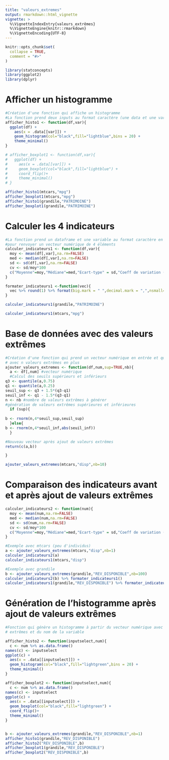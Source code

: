 ```yaml
---
title: "valeurs_extremes"
output: rmarkdown::html_vignette
vignette: >
  %\VignetteIndexEntry{valeurs_extrêmes}
  %\VignetteEngine{knitr::rmarkdown}
  %\VignetteEncoding{UTF-8}
---
```


```r
knitr::opts_chunk$set(
  collapse = TRUE,
  comment = "#>"
)
```

```r
library(statconcepts)
library(ggplot2)
library(dplyr)
```

# Afficher un histogramme

```r

#Création d'une fonction qui affiche un histogramme
#La fonction prend deux inputs au format caractère (une data et une variable) et renvoie un objet ggplot
afficher_histo1 <- function(df,var){
  ggplot(df) + 
    aes(x = .data[[var]]) + 
    geom_histogram(col="black",fill="lightblue",bins = 20) + 
    theme_minimal()
}

# afficher_boxplot1 <- function(df,var){
#   ggplot(df) + 
#     aes(x = .data[[var]]) + 
#     geom_boxplot(col="black",fill="lightblue") + 
#     coord_flip()+ 
#     theme_minimal()
# }

afficher_histo1(mtcars,"mpg")
afficher_boxplot1(mtcars,"mpg")
afficher_histo1(grandile,"PATRIMOINE")
afficher_boxplot1(grandile,"PATRIMOINE")
```

# Calculer les 4 indicateurs

```r
#La fonction prend un dataframe et une variable au format caractère en input
#pour renvoyer un vecteur numérique de 4 éléments
calculer_indicateurs1 <- function(df,var){
  moy <- mean(df[,var],na.rm=FALSE)
  med <- median(df[,var],na.rm=FALSE)
  sd <- sd(df[,var],na.rm=FALSE)
  cv <- sd/moy*100
  c("Moyenne"=moy,"Médiane"=med,"Ecart-type" = sd,"Coeff de variation (en %)"=cv) 
}

formater_indicateurs1 <-function(vec){
  vec %>% round(1) %>% format(big.mark = " ",decimal.mark = ",",nsmall=1)
} 

calculer_indicateurs1(grandile,"PATRIMOINE")

calculer_indicateurs1(mtcars,"mpg")

```

# Base de données avec des valeurs extrêmes

```r

#Création d'une fonction qui prend un vecteur numérique en entrée et qui renvoie un vecteur numérique
# avec n valeurs extrêmes en plus
ajouter_valeurs_extremes <- function(df,num,sup=TRUE,nb){
  a <- df[,num] #vecteur numérique
  #Calcul des seuils supérieurs et inférieurs
q3 <- quantile(a,0.75)
q1 <- quantile(a,0.25)
seuil_sup <- q3 + 1.5*(q3-q1)
seuil_inf <- q1 - 1.5*(q3-q1)
n <- nb #nombre de valeurs extrêmes à générer
#génération de valeurs extrêmes supérieures et inférieures
  if (sup){
 
b <- rnorm(n,4*seuil_sup,seuil_sup)
  }else{
b <- rnorm(n,4*seuil_inf,abs(seuil_inf))
  }

#Nouveau vecteur après ajout de valeurs extrêmes
return(c(a,b))

}

ajouter_valeurs_extremes(mtcars,"disp",nb=10)
```

# Comparaison des indicateurs avant et après ajout de valeurs extrêmes

```r
calculer_indicateurs2 <- function(num){
  moy <- mean(num,na.rm=FALSE)
  med <- median(num,na.rm=FALSE)
  sd <- sd(num,na.rm=FALSE)
  cv <- sd/moy*100
  c("Moyenne"=moy,"Médiane"=med,"Ecart-type" = sd,"Coeff de variation (en %)"=cv) 
}

#Exemple avec mtcars (peu d'individus)
a <- ajouter_valeurs_extremes(mtcars,"disp",nb=1)
calculer_indicateurs2(a)
calculer_indicateurs1(mtcars,"disp")

#Exemple avec grandile
b <- ajouter_valeurs_extremes(grandile,"REV_DISPONIBLE",nb=100)
calculer_indicateurs2(b) %>% formater_indicateurs1()
calculer_indicateurs1(grandile,"REV_DISPONIBLE") %>% formater_indicateurs1()
```

# Génération de l'histogramme après ajout de valeurs extrêmes

```r

#Fonction qui génère un histogramme à partir du vecteur numérique avec les valeurs
# extrêmes et du nom de la variable

afficher_histo2 <- function(inputselect,num){
  c <- num %>% as.data.frame()
names(c) <- inputselect
ggplot(c) + 
  aes(x = .data[[inputselect]]) + 
  geom_histogram(col="black",fill="lightgreen",bins = 20) +
  theme_minimal()
}

afficher_boxplot2 <- function(inputselect,num){
  c <- num %>% as.data.frame()
names(c) <- inputselect
ggplot(c) + 
  aes(x = .data[[inputselect]]) + 
  geom_boxplot(col="black",fill="lightgreen") +
  coord_flip()+
  theme_minimal()
}


b <- ajouter_valeurs_extremes(grandile,"REV_DISPONIBLE",nb=1)
afficher_histo1(grandile,"REV_DISPONIBLE")
afficher_histo2("REV_DISPONIBLE",b)
afficher_boxplot1(grandile,"REV_DISPONIBLE")
afficher_boxplot2("REV_DISPONIBLE",b)

```

